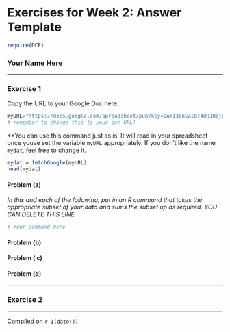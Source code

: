 Exercises for Week 2: Answer Template
========================================================

```r
require(DCF)
```

### Your Name Here


---------------------

### Exercise 1

Copy the URL to your Google Doc here:
```r
myURL="https://docs.google.com/spreadsheet/pub?key=0Am13enSalO74dHJHcjktU3k3NFFXblpMQ25WcDdnMVE&single=true&gid=0&output=csv"
# remember to change this to your own URL!
```

**You can use this command just as is.  It will read in your spreadsheet once youve set the variable `myURL` appropriately. If you don't like the name `mydat`, feel free to change it.
```r
mydat = fetchGoogle(myURL)
head(mydat)
```

#### Problem (a)

*In this and each of the following, put in an R command that takes the appropriate subset of your data and sums the subset up as required. YOU CAN DELETE THIS LINE.*
```r
# Your command here
```

#### Problem (b)

#### Problem ( c)

#### Problem (d)

----------------------

### Exercise 2




----------------------

Compiled on `r I(date())`